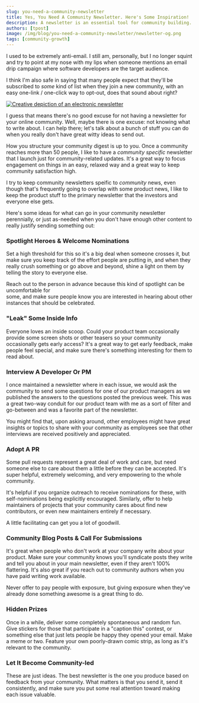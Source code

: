 ```yaml
---
slug: you-need-a-community-newsletter
title: Yes, You Need A Community Newsletter. Here's Some Inspiration!
description: A newsletter is an essential tool for community building. I talk about ideas for content you can include in them, especially when you don't have much to start with. 
authors: [tpost]
image: /img/blog/you-need-a-community-newsletter/newsletter-og.png
tags: [community-growth]
---
```


I used to be extremely anti-email. I still am, personally, but I no longer 
squint and try to point at my nose with my lips when someone mentions an email
drip campaign where software developers are the target audience. 

I think I'm also safe in saying that many people expect that they'll be subscribed
to _some_ kind of list when they join a new community, with an easy one-link / one-click 
way to opt-out, does that sound about right?

<a href="/blog/you-need-a-community-newsletter/">
    <img 
        src="/img/blog/you-need-a-community-newsletter/newsletter-og.png" 
        className="blogImage" 
        title="As long as you're respectful of recipient's time and deliver real value, a community newsletter can be an important early tool."
        alt="Creative depiction of an electronic newsletter"    
    />
</a>

I guess that means there's no good excuse for not having a newsletter for your
online community. Well, maybe there is one excuse: not knowing what to write about. I can help 
there; let's talk about a bunch of stuff you can do when you really don't have great witty 
ideas to send out.

<!--truncate-->

How you structure your community digest is up to you. Once a community reaches more than 50
people, I like to have a _community specific_ newsletter that I launch just for community-related
updates. It's a great way to focus engagement on things in an easy, relaxed way and a great way
to keep community satisfaction high.

I try to keep community newsletters speific to _community_ news, even though that's frequently going
to overlap with some product news, I like to keep the product stuff to the primary newsletter that 
the investors and everyone else gets. 

Here's some ideas for what can go in your community newsletter perennially, or just as-needed when you
don't have enough other content to really justify sending something out:

### Spotlight Heroes & Welcome Nominations

Set a high threshold for this so it's a big deal when someone crosses it, but make sure you keep track
of the effort people are putting in, and when they really crush something or go above and beyond, shine
a light on them by telling the story to everyone else.

Reach out to the person in advance because this kind of spotlight can be uncomfortable for  
some, and make sure people know you are interested in hearing about other instances that should 
be celebrated. 

### "Leak" Some Inside Info

Everyone loves an inside scoop. Could your product team occasionally provide some screen shots or 
other teasers so your community occasionally gets early access? It's a great way to get early feedback, 
make people feel special, and make sure there's something interesting for them to read about. 

### Interview A Developer Or PM

I once maintained a newsletter where in each issue, we would ask the community to send some questions for 
one of our product managers as we published the answers to the questions posted the previous week. This was
a great two-way conduit for our product team with me as a sort of filter and go-between and was a favorite 
part of the newsletter.

You might find that, upon asking around, other employees might have great insights or topics to share with your 
community as employees see that other interviews are received positively and appreciated. 

### Adopt A PR

Some pull requests represent a great deal of work and care, but need someone else to care about them a little 
before they can be accepted. It's super helpful, extremely welcoming, and very empowering to the whole community.

It's helpful if you organize outreach to receive nominations for these, with self-nominations being explicitly 
encouraged. Similarly, offer to help maintainers of projects that your community cares about find new contributors, 
or even new maintainers entirely if necessary.

A little facilitating can get you a lot of goodwill. 

### Community Blog Posts & Call For Submissions

It's great when people who don't work at your company write about your product. Make sure your community knows you'll
syndicate posts they write and tell you about in your main newsletter, even if they aren't 100% flattering. It's also 
great if you reach out to community authors when you have paid writing work available.

Never offer to pay people with exposure, but giving exposure when they've already done something awesome is
a great thing to do. 

### Hidden Prizes

Once in a while, deliver some completely spontaneous and random fun. Give stickers for those that participate in a "caption this" 
contest, or something else that just lets people be happy they opened your email. Make a meme or two. Feature your own poorly-drawn
comic strip, as long as it's relevant to the community. 

### Let It Become Community-led

These are just ideas. The best newsletter is the one you produce based on feedback from your community. What matters is
that you send it, send it consistently, and make sure you put some real attention toward making each issue valuable. 
